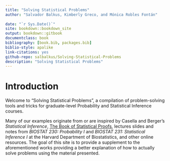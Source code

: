 ```yaml
--- 
title: "Solving Statistical Problems"
author: "Salvador Balkus, Kimberly Greco, and Mónica Robles Fontán"
  
date: "`r Sys.Date()`"
site: bookdown::bookdown_site
output: bookdown::gitbook
documentclass: book
bibliography: [book.bib, packages.bib]
biblio-style: apalike
link-citations: yes
github-repo: salbalkus/Solving-Statistical-Problems
description: "Solving Statistical Problems"
---
```


# Introduction

Welcome to "Solving Statistical Problems", a compilation of problem-solving tools and tricks for graduate-level Probability and Statistical Inference courses. 

Many of our examples originate from or are inspired by Casella and Berger's *Statistical Inference*, [The Book of Statistical Proofs](https://statproofbook.github.io/), lectures slides and notes from *BIOSTAT 230: Probability I* and *BIOSTAT 231: Statistical Inference I* at the Harvard Department of Biostatistics, and other online resources. The goal of this site is to provide a supplement to the aforementioned works providing a better explanation of how to actually solve problems using the material presented.

